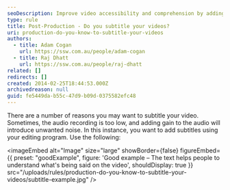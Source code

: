 ```yaml
---
seoDescription: Improve video accessibility and comprehension by adding subtitles that enhance audio clarity and provide a clear understanding of spoken dialogue.
type: rule
title: Post-Production - Do you subtitle your videos?
uri: production-do-you-know-to-subtitle-your-videos
authors:
  - title: Adam Cogan
    url: https://ssw.com.au/people/adam-cogan
  - title: Raj Dhatt
    url: https://ssw.com.au/people/raj-dhatt
related: []
redirects: []
created: 2014-02-25T18:44:53.000Z
archivedreason: null
guid: fe5449da-b55c-47d9-b09d-0375582efc48
---
```


There are a number of reasons you may want to subtitle your video. Sometimes, the audio recording is too low, and adding gain to the audio will introduce unwanted noise. In this instance, you want to add subtitles using your editing program.
Use the following:

<imageEmbed
  alt="Image"
  size="large"
  showBorder={false}
  figureEmbed={{
    preset: "goodExample",
    figure: 'Good example – The text helps people to understand what\'s being said on the video',
    shouldDisplay: true
  }}
  src="/uploads/rules/production-do-you-know-to-subtitle-your-videos/subtitle-example.jpg"
/>